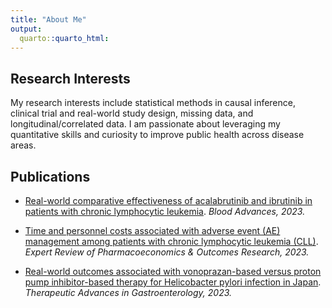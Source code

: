 ```yaml
---
title: "About Me"
output:
  quarto::quarto_html:
---
```


## Research Interests

My research interests include statistical methods in causal inference, clinical trial and real-world study design, missing data, and longitudinal/correlated data. I am passionate about leveraging my quantitative skills and curiosity to improve public health across disease areas.

## Publications

-   [Real-world comparative effectiveness of acalabrutinib and ibrutinib in patients with chronic lymphocytic leukemia](https://doi.org/10.1182/bloodadvances.2023009739). *Blood Advances, 2023.*

-   [Time and personnel costs associated with adverse event (AE) management among patients with chronic lymphocytic leukemia (CLL)](https://doi.org/10.1080/14737167.2023.2200167). *Expert Review of Pharmacoeconomics & Outcomes Research, 2023.*

-   [Real-world outcomes associated with vonoprazan-based versus proton pump inhibitor-based therapy for Helicobacter pylori infection in Japan](https://doi.org/10.1177/17562848231168714). *Therapeutic Advances in Gastroenterology, 2023.*
